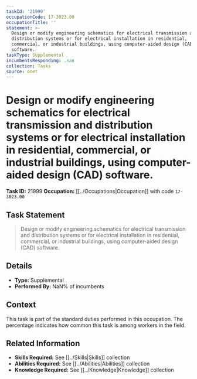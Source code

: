 ```yaml
---
taskId: '21999'
occupationCode: 17-3023.00
occupationTitle: ''
statement: >-
  Design or modify engineering schematics for electrical transmission and
  distribution systems or for electrical installation in residential,
  commercial, or industrial buildings, using computer-aided design (CAD)
  software.
taskType: Supplemental
incumbentsResponding: .nan
collection: Tasks
source: onet
---
```

# Design or modify engineering schematics for electrical transmission and distribution systems or for electrical installation in residential, commercial, or industrial buildings, using computer-aided design (CAD) software.

**Task ID:** 21999
**Occupation:** [[../Occupations|Occupation]] with code `17-3023.00`

## Task Statement

> Design or modify engineering schematics for electrical transmission and distribution systems or for electrical installation in residential, commercial, or industrial buildings, using computer-aided design (CAD) software.

## Details

- **Type:** Supplemental
- **Performed By:** NaN% of incumbents

## Context

This task is part of the standard duties performed in this occupation. The percentage indicates how common this task is among workers in the field.

## Related Information

- **Skills Required:** See [[../Skills|Skills]] collection
- **Abilities Required:** See [[../Abilities|Abilities]] collection
- **Knowledge Required:** See [[../Knowledge|Knowledge]] collection
